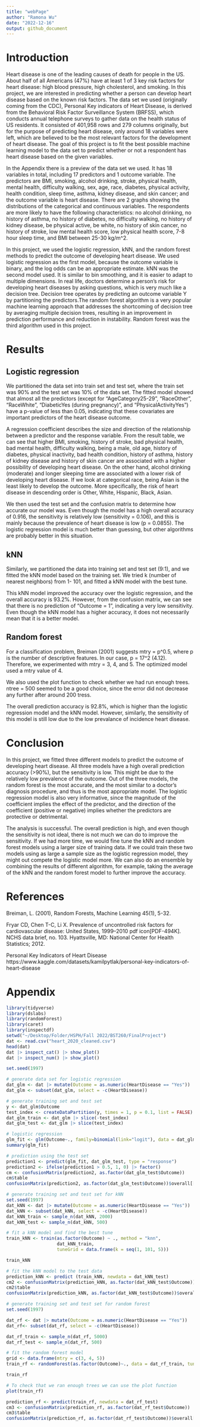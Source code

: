 ```yaml
---
title: "webPage"
author: "Ramona Wu"
date: "2022-12-16"
output: github_document
---
```

# Introduction
  Heart disease is one of the leading causes of death for people in the US. About half of all Americans (47%) have at least 1 of 3 key risk factors for heart disease: high blood pressure, high cholesterol, and smoking. In this project, we are interested in predicting whether a person can develop heart disease based on the known risk factors. The data set we used (originally coming from the CDC), Personal Key indicators of Heart Disease, is derived from the Behavioral Risk Factor Surveillance System (BRFSS), which conducts annual telephone surveys to gather data on the health status of US residents. It consisted of 401,958 rows and 279 columns originally, but for the purpose of predicting heart disease, only around 18 variables were left, which are believed to be the most relevant factors for the development of heart disease. The goal of this project is to fit the best possible machine learning model to the data set to predict whether or not a respondent has heart disease based on the given variables.

  In the Appendix there is a preview of the data set we used. It has 18 variables in total, including 17 predictors and 1 outcome variable. The predictors are BMI, smoking, alcohol drinking, stroke, physical health, mental health, difficulty walking, sex, age, race, diabetes, physical activity, health condition, sleep time, asthma, kidney disease, and skin cancer; and the outcome variable is heart disease. There are 2 graphs showing the distributions of the categorical and continuous variables. The respondents are more likely to have the following characteristics: no alcohol drinking, no history of asthma, no history of diabetes, no difficulty walking, no history of kidney disease, be physical active, be white, no history of skin cancer, no history of stroke, low mental health score, low physical health score, 7-8 hour sleep time, and BMI between 25-30 kg/m^2.
  
  In this project, we used the logistic regression, kNN, and the random forest methods to predict the outcome of developing heart disease. We used logistic regression as the first model, because the outcome variable is binary, and the log odds can be an appropriate estimate. kNN was the second model used. It is similar to bin smoothing, and it is easier to adapt to multiple dimensions. In real life, doctors determine a person's risk for developing heart diseases by asking questions, which is very much like a decision tree. Decision tree operates by predicting an outcome variable Y by partitioning the predictors.The random forest algorithm is a very popular machine learning approach that addresses the shortcoming of decision tree by averaging multiple decision trees, resulting in an improvement in prediction performance and reduction in instability. Random forest was the third algorithm used in this project.

# Results

## Logistic regression
  We partitioned the data set into train set and test set, where the train set was 90% and the test set was 10% of the data set. The fitted model showed that almost all the predictors (except for "AgeCategory25-29", "RaceOther", "RaceWhite", "DiabeticYes (during pregnancy)", and "PhysicalActivityYes") have a p-value of less than 0.05, indicating that these covariates are important predictors of the heart disease outcome.
  
  A regression coefficient describes the size and direction of the relationship between a predictor and the response variable. From the result table, we can see that higher BMI, smoking, history of stroke, bad physical health, bad mental health, difficulty walking, being a male, old age, history of diabetes, physical inactivity, bad health condition, history of asthma, history of kidney disease and history of skin cancer are associated with a higher possibility of developing heart disease. On the other hand, alcohol drinking (moderate) and longer sleeping time are associated with a lower risk of developing heart disease. If we look at categorical race, being Asian is the least likely to develop the outcome. More specifically, the risk of heart disease in descending order is Other, White, Hispanic, Black, Asian.

  We then used the test set and the confusion matrix to determine how accurate our model was. Even though the model has a high overall accuracy of 0.916, the sensitivity is relatively low (sensitivity = 0.106), and this is mainly because the prevalence of heart disease is low (p = 0.0855). The logistic regression model is much better than guessing, but other algorithms are probably better in this situation.
  
## kNN
  Similarly, we partitioned the data into training set and test set (9:1), and we fitted the kNN model based on the training set. We tried k (number of nearest neighbors) from 1- 101, and fitted a kNN model with the best tune.
  
  This kNN model improved the accuracy over the logistic regression, and the overall accuracy is 93.2%. However, from the confusion matrix, we can see that there is no prediction of "Outcome = 1", indicating a very low sensitivity. Even though the kNN model has a higher accuracy, it does not necessarily mean that it is a better model.
  
## Random forest
  For a classification problem, Breiman (2001) suggests mtry = p^0.5, where p is the number of descriptive features. In our case, p = 17^2 (4.12). Therefore, we experimented with mtry = 3, 4, and 5. The optimized model used a mtry value of 4.
  
  We also used the plot function to check whether we had run enough trees. ntree = 500 seemed to be a good choice, since the error did not decrease any further after around 200 tress.
  
  The overall prediction accuracy is 92.8%, which is higher than the logistic regression model and the kNN model. However, similarly, the sensitivity of this model is still low due to the low prevalance of incidence heart disease.
 
# Conclusion
  In this project, we fitted three different models to predict the outcome of developing heart disease. All three models have a high overall prediction accuracy (>90%), but the sensitivity is low. This might be due to the relatively low prevalence of the outcome. Out of the three models, the random forest is the most accurate, and the most similar to a doctor's diagnosis procedure, and thus is the most appropriate model. The logistic regression model is also very informative, since the magnitude of the coefficient implies the effect of the predictor, and the direction of the coefficient (positive or negative) implies whether the predictors are protective or detrimental.
  
  The analysis is successful. The overall prediction is high, and even though the sensitivity is not ideal, there is not much we can do to improve the sensitivity. If we had more time, we would fine tune the kNN and random forest models using a larger size of training data. If we could train these two models using as large a sample size as the logistic regression model, they might out compete the logistic model more. We can also do an ensemble by combining the results of different algorithm, for example, taking the average of the kNN and the random forest model to further improve the accuracy.

# References
Breiman, L. (2001), Random Forests, Machine Learning 45(1), 5-32.

Fryar CD, Chen T-C, Li X. Prevalence of uncontrolled risk factors for cardiovascular disease: United States, 1999–2010 pdf icon[PDF-494K]. NCHS data brief, no. 103. Hyattsville, MD: National Center for Health Statistics; 2012. 

Personal Key Indicators of Heart Disease
https://www.kaggle.com/datasets/kamilpytlak/personal-key-indicators-of-heart-disease
  
# Appendix
```r
library(tidyverse)
library(dslabs)
library(randomForest)
library(caret)
library(inspectdf)
setwd("~/Desktop/Folder/HSPH/Fall 2022/BST260/FinalProject")
dat <- read.csv("heart_2020_cleaned.csv")
head(dat)
dat |> inspect_cat() |> show_plot()
dat |> inspect_num() |> show_plot()
```

```r
set.seed(1997)

# generate data set for logistic regression
dat_glm <- dat |> mutate(Outcome = as.numeric(HeartDisease == "Yes")) 
dat_glm <- subset(dat_glm, select = -c(HeartDisease))

# generate training set and test set
y <- dat_glm$Outcome
test_index <- createDataPartition(y, times = 1, p = 0.1, list = FALSE)
dat_glm_train <- dat_glm |> slice(-test_index)
dat_glm_test <- dat_glm |> slice(test_index)

# logistic regression
glm_fit <- glm(Outcome~., family=binomial(link="logit"), data = dat_glm_train)
summary(glm_fit)
```

```r
# prediction using the test set
prediction1 <- predict(glm_fit, dat_glm_test, type = "response")
prediction2 <- ifelse(prediction1 > 0.5, 1, 0) |> factor()
cm <- confusionMatrix(prediction2, as.factor(dat_glm_test$Outcome))
cm$table
confusionMatrix(prediction2, as.factor(dat_glm_test$Outcome))$overall[["Accuracy"]] 
```
  
```r
# generate training set and test set for kNN
set.seed(1997)
dat_kNN <- dat |> mutate(Outcome = as.numeric(HeartDisease == "Yes")) 
dat_kNN <- subset(dat_kNN, select = -c(HeartDisease))
dat_kNN_train <- sample_n(dat_kNN, 2000)
dat_kNN_test <- sample_n(dat_kNN, 500)

# fit a kNN model and find the best tune
train_kNN <- train(as.factor(Outcome) ~ ., method = "knn", 
                   dat_kNN_train, 
                   tuneGrid = data.frame(k = seq(1, 101, 5))) 

train_kNN
```

```r
# fit the kNN model to the test data
prediction_kNN <- predict (train_kNN, newdata = dat_kNN_test)
cm2 <- confusionMatrix(prediction_kNN, as.factor(dat_kNN_test$Outcome))
cm2$table
confusionMatrix(prediction_kNN, as.factor(dat_kNN_test$Outcome))$overall[["Accuracy"]]
```
  
```r
# generate training set and test set for random forest
set.seed(1997)

dat_rf <- dat |> mutate(Outcome = as.numeric(HeartDisease == "Yes")) 
dat_rf<- subset(dat_rf, select = -c(HeartDisease))

dat_rf_train <- sample_n(dat_rf, 5000)
dat_rf_test <- sample_n(dat_rf, 500)
```

```r
# fit the random forest model
grid <- data.frame(mtry = c(3, 4, 5))
train_rf <- randomForest(as.factor(Outcome)~., data = dat_rf_train, tuneGrid = grid) 

train_rf
```

```r
# To check that we ran enough trees we can use the plot function
plot(train_rf)
```

```r
prediction_rf <- predict(train_rf, newdata = dat_rf_test)
cm3 <- confusionMatrix(prediction_rf, as.factor(dat_rf_test$Outcome))
cm3$table
confusionMatrix(prediction_rf, as.factor(dat_rf_test$Outcome))$overall[["Accuracy"]]
```
